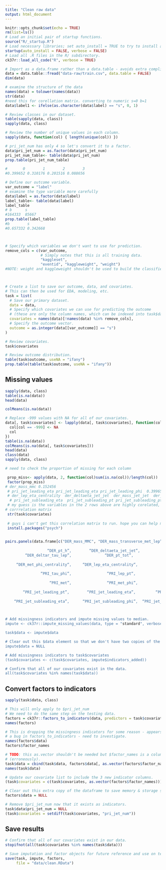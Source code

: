 ```yaml
---
title: "Clean raw data"
output: html_document
---
```


```r
knitr::opts_chunk$set(echo = TRUE)
rm(list=ls())
# Load an initial pair of startup functions.
source("R/_startup.R")
# Load necessary libraries; set auto_install = TRUE to try to install any needed packages.
startup(auto_install = FALSE, verbose = FALSE)
# Load all .R files in the R/ subdirectory.
ck37r::load_all_code("R", verbose = TRUE)
```

```r

# Import as a data.frame rather than a data.table - avoids extra complication.
data = data.table::fread("data-raw/train.csv", data.table = FALSE)
dim(data)

# examine the structure of the data
names(data) = tolower(names(data))
str(data)
#need this for corellation matrix. converting to numeric s=0 b=1
data$label1 <- ifelse(as.character(data$label) == "s", 0, 1)

# Review classes in our dataset.
table(sapply(data, class))
sapply(data, class)

# Review the number of unique values in each column.
sapply(data, function(col) { length(unique(col)) })

# pri_jet_num has only 4 so let's convert it to a factor.
data$pri_jet_num = as.factor(data$pri_jet_num)
pri_jet_num_table<- table(data$pri_jet_num)
prop.table(pri_jet_num_table)

#       0        1        2        3 
#0.399652 0.310176 0.201516 0.088656
```

```r
# Define our outcome variable.
var_outcome = "label"
# examine the type variable more carefully
data$label = as.factor(data$label)
label_table<- table(data$label)
label_table
# b      s 
#164333  85667
prop.table(label_table)
#b        s 
#0.657332 0.342668



# Specify which variables we don't want to use for prediction.
remove_cols = c(var_outcome,
                # Simply notes that this is all training data.
                "kaggleset",
                "eventid", "kaggleweight", "weight")
#NOTE: weight and kaggleweight shouldn't be used to build the classifier, they're sampling weights that were used to over-sample the event data (because the outcome is rare). eventid is the unique row identifier.



# Create a list to save our outcome, data, and covariates.
# This can then be used for EDA, modeling, etc.
task = list(
  # Save our primary dataset.
  data = data,
  # Specify which covariates we can use for predicting the outcome
  # (these are only the column names, which can be indexed into task$data).
  covariates = names(data)[!names(data) %in% remove_cols],
  # Specify the outcome vector.
  outcome = as.integer(data[[var_outcome]] == "s")
)

# Review covariates.
task$covariates

# Review outcome distribution.
table(task$outcome, useNA = "ifany")
prop.table(table(task$outcome, useNA = "ifany"))
```

## Missing values

```r
sapply(data, class)
table(is.na(data)) 
head(data)

colMeans(is.na(data))

# Replace -999 values with NA for all of our covariates.
data[, task$covariates] <- lapply(data[, task$covariates], function(col) {
  col[col == -999] <- NA
  col
})
table(is.na(data))
colMeans(is.na(data[, task$covariates]))
head(data)
class(data)
sapply(data, class)

# need to check the proportion of missing for each column

 prop_miss<- apply(data, 2, function(col)sum(is.na(col))/length(col))
 factor(prop_miss)
# der_mass_mmc 0.152456 
 # pri_jet_leading_eta pri_jet_leading_eta pri_jet_leading_phi  0.399652 
 # der_lep_eta_centrality  der_deltaeta_jet_jet  der_mass_jet_jet  der_prodeta_jet_jet 0.709828
  # pri_jet_subleading_eta  pri_jet_subleading_pt pri_jet_subleading_pt  0.709828
 # my guess is the variables in the 2 rows above are highly corelated, they have same percentage of missing. 
# corrrelation matrix
 str(task$covariates)
 
 # guys i can't get this correlation matrix to run. hope you can help me figure out this.
 install.packages("psych")
 

pairs.panels(data.frame[c("DER_mass_MMC", "DER_mass_transverse_met_lep”,  “DER_mass_vis"",
                                          
                   “DER_pt_h”,        “DER_deltaeta_jet_jet”,           “DER_mass_jet_jet“,       “DER_prodeta_jet_jet“,               
         “DER_deltar_tau_lep”,               “DER_pt_tot”,                  “DER_sum_pt”,       “DER_pt_ratio_lep_tau“,
                        
     “DER_met_phi_centrality“,     “DER_lep_eta_centrality“,                 “PRI_tau_pt“,                “PRI_tau_eta“,
                       
                “PRI_tau_phi“,                “PRI_lep_pt“,               “PRI_lep_eta”,                 “PRI_lep_phi”, 
                       
                    “PRI_met”,                “PRI_met_phi”,               “PRI_met_sumet”,                 “PRI_jet_num”, 
                     
        “PRI_jet_leading_pt”,        “PRI_jet_leading_eta”,         “PRI_jet_leading_phi“,      “PRI_jet_subleading_pt“, 
                    
    “PRI_jet_subleading_eta”,      “PRI_jet_subleading_phi”,  “PRI_jet_all_pt“,   “label1”                          )   ])
 


# Add missingness indicators and impute missing values to median.
impute <- ck37r::impute_missing_values(data, type = "standard", verbose = TRUE)

task$data <- impute$data

# Clear out this $data element so that we don't have two copies of the data.
impute$data = NULL

# Add missingness indicators to task$covariates
(task$covariates <- c(task$covariates, impute$indicators_added))

# Confirm that all of our covariates exist in the data.
all(task$covariates %in% names(task$data))

```

## Convert factors to indicators

```r

sapply(task$data, class)

# This will only apply to $pri_jet_num
# We need to do the same step on the testing data.
factors = ck37r::factors_to_indicators(data, predictors = task$covariates, verbose = TRUE)
names(factors)

# This is dropping the missingness indicators for some reason - appears to be
# a bug in factors_to_indicators - need to investigate.
names(factors$data)
factors$factor_names

# TODO: this as.vector shouldn't be needed but $factor_names is a column matrix
# (erroneously).
task$data = cbind(task$data, factors$data[, as.vector(factors$factor_names)])
names(task$data)

# Update our covariate list to include the 3 new indicator columns.
(task$covariates = c(task$covariates, as.vector(factors$factor_names)))

# Clear out this extra copy of the dataframe to save memory & storage size.
factors$data = NULL

# Remove $pri_jet_num now that it exists as indicators.
task$data$pri_jet_num = NULL
(task$covariates = setdiff(task$covariates, "pri_jet_num"))
```

## Save results

```r

# Confirm that all of our covariates exist in our data.
stopifnot(all(task$covariates %in% names(task$data)))

# Save imputation and factor objects for future reference and use on test dataset.
save(task, impute, factors,
     file = "data/clean.RData")
```
